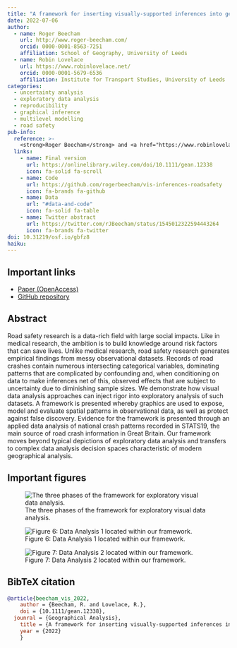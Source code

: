 ```yaml
---
title: "A framework for inserting visually-supported inferences into geographical analysis workflow: application to road crash analysis"
date: 2022-07-06
author:
  - name: Roger Beecham
    url: http://www.roger-beecham.com/
    orcid: 0000-0001-8563-7251
    affiliation: School of Geography, University of Leeds
  - name: Robin Lovelace
    url: https://www.robinlovelace.net/
    orcid: 0000-0001-5679-6536
    affiliation: Institute for Transport Studies, University of Leeds
categories: 
  - uncertainty analysis
  - exploratory data analysis
  - reproducibility
  - graphical inference
  - multilevel modelling
  - road safety
pub-info:
  reference: >-
    <strong>Roger Beecham</strong> and <a href="https://www.robinlovelace.net/">Robin Lovelace</a> (2022) “A framework for inserting visually-supported inferences into geographical analysis workflow: application to road crash analysis”, <em>Geographical Analysis</em>, doi: <a href="https://doi.org/10.1111/gean.12338"><code>110.1111/gean.12338</code></a>
  links:
    - name: Final version
      url: https://onlinelibrary.wiley.com/doi/10.1111/gean.12338
      icon: fa-solid fa-scroll
    - name: Code
      url: https://github.com/rogerbeecham/vis-inferences-roadsafety
      icon: fa-brands fa-github
    - name: Data
      url: "#data-and-code"
      icon: fa-solid fa-table
    - name: Twitter abstract
      url: https://twitter.com/rJBeecham/status/1545012322594443264
      icon: fa-brands fa-twitter
doi: 10.31219/osf.io/gbfz8
haiku:
---
```

## Important links

- [Paper (OpenAccess)](https://onlinelibrary.wiley.com/doi/10.1111/gean.12338)
- [GitHub repository](https://github.com/rogerbeecham/vis-inferences-roadsafety)


## Abstract

Road safety research is a data-rich field with large social impacts. Like in medical research, the ambition is to build knowledge around risk factors that can save lives. Unlike medical research, road safety research generates empirical findings from messy observational datasets. Records of road crashes contain numerous intersecting categorical variables, dominating patterns that are complicated by confounding and, when conditioning on data to make inferences net of this, observed effects that are subject to uncertainty due to diminishing sample sizes. We demonstrate how visual data analysis approaches can inject rigor into exploratory analysis of such datasets. A framework is presented whereby graphics are used to expose, model and evaluate spatial patterns in observational data, as well as protect against false discovery. Evidence for the framework is presented through an applied data analysis of national crash patterns recorded in STATS19, the main source of road crash information in Great Britain. Our framework moves beyond typical depictions of exploratory data analysis and transfers to complex data analysis decision spaces characteristic of modern geographical analysis.


## Important figures

![The three phases of the framework for exploratory visual data analysis.](featured.png)

![Figure 6: Data Analysis 1 located within our framework.](analysis1.png)

![Figure 7: Data Analysis 2 located within our framework.](analysis2.png)


## BibTeX citation

```bibtex
@article{beecham_vis_2022,
	author = {Beecham, R. and Lovelace, R.},
	doi = {10.1111/gean.12338},
  jounral = {Geographical Analysis},
	title = {A framework for inserting visually-supported inferences into geographical analysis workflow: application to road safety research},
	year = {2022}
	}

```


